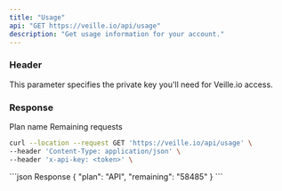 ```yaml
---
title: "Usage"
api: "GET https://veille.io/api/usage"
description: "Get usage information for your account."
---
```


### Header

<ParamField header="x-api-key" type="string" required={true}>
    This parameter specifies the private key you'll need for Veille.io access.
</ParamField>

### Response

<ResponseField name="plan" type="string">
    Plan name
</ResponseField>

<ResponseField name="remaining" type="string">
    Remaining requests
</ResponseField>

<RequestExample>

```bash Example Request
curl --location --request GET 'https://veille.io/api/usage' \
--header 'Content-Type: application/json' \
--header 'x-api-key: <token>' \
```

</RequestExample>

<ResponseExample>
```json Response
{
    "plan": "API",
    "remaining": "58485"
}
```
</ResponseExample>
